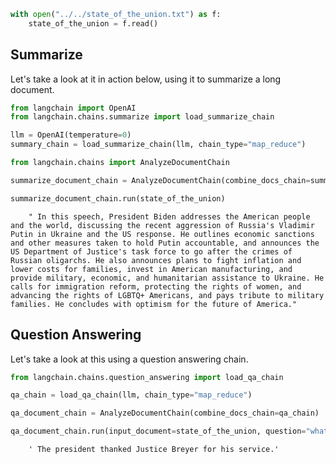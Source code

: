 ```python
with open("../../state_of_the_union.txt") as f:
    state_of_the_union = f.read()
```

## Summarize
Let's take a look at it in action below, using it to summarize a long document.


```python
from langchain import OpenAI
from langchain.chains.summarize import load_summarize_chain

llm = OpenAI(temperature=0)
summary_chain = load_summarize_chain(llm, chain_type="map_reduce")
```


```python
from langchain.chains import AnalyzeDocumentChain
```


```python
summarize_document_chain = AnalyzeDocumentChain(combine_docs_chain=summary_chain)
```


```python
summarize_document_chain.run(state_of_the_union)
```

<CodeOutputBlock lang="python">

```
    " In this speech, President Biden addresses the American people and the world, discussing the recent aggression of Russia's Vladimir Putin in Ukraine and the US response. He outlines economic sanctions and other measures taken to hold Putin accountable, and announces the US Department of Justice's task force to go after the crimes of Russian oligarchs. He also announces plans to fight inflation and lower costs for families, invest in American manufacturing, and provide military, economic, and humanitarian assistance to Ukraine. He calls for immigration reform, protecting the rights of women, and advancing the rights of LGBTQ+ Americans, and pays tribute to military families. He concludes with optimism for the future of America."
```

</CodeOutputBlock>

## Question Answering
Let's take a look at this using a question answering chain.


```python
from langchain.chains.question_answering import load_qa_chain
```


```python
qa_chain = load_qa_chain(llm, chain_type="map_reduce")
```


```python
qa_document_chain = AnalyzeDocumentChain(combine_docs_chain=qa_chain)
```


```python
qa_document_chain.run(input_document=state_of_the_union, question="what did the president say about justice breyer?")
```

<CodeOutputBlock lang="python">

```
    ' The president thanked Justice Breyer for his service.'
```

</CodeOutputBlock>
